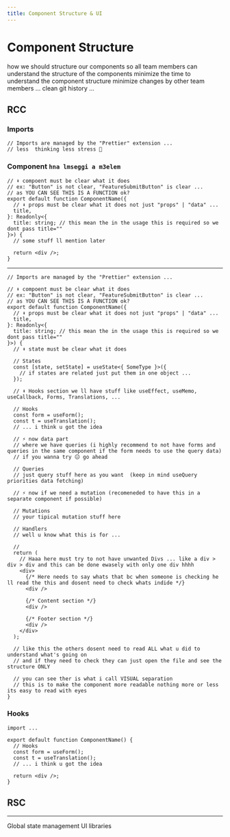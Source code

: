 ```yaml
---
title: Component Structure & UI
---
```


# Component Structure

how we should structure our components
so all team members can understand the structure of the components
minimize the time to understand the component structure
minimize changes by other team members ...
clean git history ...

## RCC

### Imports

```tsx
// Imports are managed by the "Prettier" extension ...
// less  thinking less stress 🙂
```

### Component `hna lmseggi a m3elem`

```tsx
// ⬇️ compoent must be clear what it does
// ex: "Button" is not clear, "FeatureSubmitButton" is clear ...
// as YOU CAN SEE THIS IS A FUNCTION ok?
export default function ComponentName({
  // ⬇️ props must be clear what it does not just "props" | "data" ...
  title,
}: Readonly<{
  title: string; // this mean the in the usage this is required so we dont pass title=""
}>) {
  // some stuff ll mention later

  return <div />;
}
```

---

```tsx
// Imports are managed by the "Prettier" extension ...

// ⬇️ compoent must be clear what it does
// ex: "Button" is not clear, "FeatureSubmitButton" is clear ...
// as YOU CAN SEE THIS IS A FUNCTION ok?
export default function ComponentName({
  // ⬇️ props must be clear what it does not just "props" | "data" ...
  title,
}: Readonly<{
  title: string; // this mean the in the usage this is required so we dont pass title=""
}>) {
  // ⬇️ state must be clear what it does

  // States
  const [state, setState] = useState<{ SomeType }>({
    // if states are related just put them in one object ...
  });

  // ⬇️ Hooks section we ll have stuff like useEffect, useMemo, useCallback, Forms, Translations, ...

  // Hooks
  const form = useForm();
  const t = useTranslation();
  // ... i think u got the idea

  // ⚡ now data part
  // where we have queries (i highly recommend to not have forms and queries in the same component if the form needs to use the query data)
  // if you wanna try 😐 go ahead

  // Queries
  // just query stuff here as you want  (keep in mind useQuery priorities data fetching)

  // ⚡ now if we need a mutation (recomeneded to have this in a separate component if possible)

  // Mutations
  // your tipical mutation stuff here

  // Handlers
  // well u know what this is for ...

  //
  return (
    // Haaa here must try to not have unwanted Divs ... like a div > div > div and this can be done ewasely with only one div hhhh
    <div>
      {/* Here needs to say whats that bc when someone is checking he ll read the this and dosent need to check whats indide */}
      <div />

      {/* Content section */}
      <div />

      {/* Footer section */}
      <div />
    </div>
  );

  // like this the others dosent need to read ALL what u did to understand what's going on
  // and if they need to check they can just open the file and see the structure ONLY

  // you can see ther is what i call VISUAL separation
  // this is to make the component more readable nothing more or less its easy to read with eyes
}
```

### Hooks

```tsx
import ...

export default function ComponentName() {
  // Hooks
  const form = useForm();
  const t = useTranslation();
  // ... i think u got the idea

  return <div />;
}
```

## RSC

---

Global state management
UI libraries
